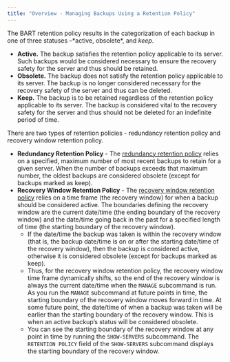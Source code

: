 ```yaml
---
title: "Overview - Managing Backups Using a Retention Policy"
---
```


<div id="overview_managing_backups_using_a_retention_policy" class="registered_link"></div>


The BART retention policy results in the categorization of each backup in one of three statuses –\*active, obsolete\*, and *keep*.

-   **Active.** The backup satisfies the retention policy applicable to its server. Such backups would be considered necessary to ensure the recovery safety for the server and thus should be retained.
-   **Obsolete.** The backup does not satisfy the retention policy applicable to its server. The backup is no longer considered necessary for the recovery safety of the server and thus can be deleted.
-   **Keep.** The backup is to be retained regardless of the retention policy applicable to its server. The backup is considered vital to the recovery safety for the server and thus should not be deleted for an indefinite period of time.

There are two types of retention policies - redundancy retention policy and recovery window retention policy.

-   **Redundancy Retention Policy** - The [redundancy retention policy](../../#redundancy_retention_policy) relies on a specified, maximum number of most recent backups to retain for a given server. When the number of backups exceeds that maximum number, the oldest backups are considered obsolete (except for backups marked as keep).
-   **Recovery Window Retention Policy** - The [recovery window retention policy](../../#recovery_window_retention_policy) relies on a time frame (the recovery window) for when a backup should be considered active. The boundaries defining the recovery window are the current date/time (the ending boundary of the recovery window) and the date/time going back in the past for a specified length of time (the starting boundary of the recovery window).
    -   If the date/time the backup was taken is within the recovery window (that is, the backup date/time is on or after the starting date/time of the recovery window), then the backup is considered active, otherwise it is considered obsolete (except for backups marked as keep).
    -   Thus, for the recovery window retention policy, the recovery window time frame dynamically shifts, so the end of the recovery window is always the current date/time when the `MANAGE` subcommand is run. As you run the `MANAGE` subcommand at future points in time, the starting boundary of the recovery window moves forward in time. At some future point, the date/time of when a backup was taken will be earlier than the starting boundary of the recovery window. This is when an active backup’s status will be considered obsolete.
    -   You can see the starting boundary of the recovery window at any point in time by running the `SHOW-SERVERS` subcommand. The `RETENTION POLICY` field of the `SHOW-SERVERS` subcommand displays the starting boundary of the recovery window.
